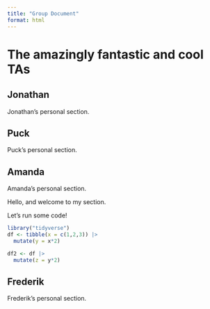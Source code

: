 ```yaml
---
title: "Group Document"
format: html
---
```


# The amazingly fantastic and cool TAs

## Jonathan

Jonathan's personal section.

## Puck

Puck's personal section.

## Amanda

Amanda's personal section.

Hello, and welcome to my section.

Let's run some code!

```r
library("tidyverse")
df <- tibble(x = c(1,2,3)) |> 
  mutate(y = x*2)
```

```r
df2 <- df |> 
  mutate(z = y*2)
```

## Frederik

Frederik's personal section.
